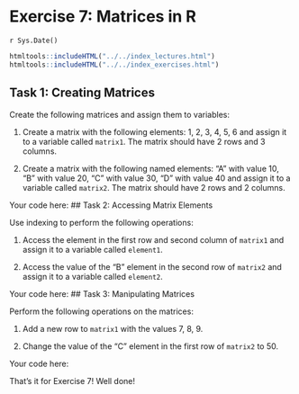 # Exercise 7: Matrices in R
`r Sys.Date()`

```r
htmltools::includeHTML("../../index_lectures.html")
htmltools::includeHTML("../../index_exercises.html")
```



## Task 1: Creating Matrices

Create the following matrices and assign them to variables:

1. Create a matrix with the following elements: 1, 2, 3, 4, 5, 6 and assign
   it to a variable called `matrix1`. The matrix should have 2 rows and 3
   columns.

2. Create a matrix with the following named elements: "A" with value 10, "B"
   with value 20, "C" with value 30, "D" with value 40 and assign it to a
   variable called `matrix2`. The matrix should have 2 rows and 2 columns.

Your code here:
## Task 2: Accessing Matrix Elements

Use indexing to perform the following operations:

1. Access the element in the first row and second column of `matrix1` and
   assign it to a variable called `element1`.

2. Access the value of the "B" element in the second row of `matrix2` and
   assign it to a variable called `element2`.

Your code here:
## Task 3: Manipulating Matrices

Perform the following operations on the matrices:

1. Add a new row to `matrix1` with the values 7, 8, 9.

2. Change the value of the "C" element in the first row of `matrix2` to 50.

Your code here:

That's it for Exercise 7! Well done!
